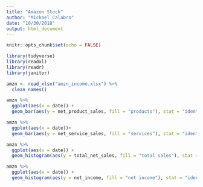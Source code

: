 ```yaml
---
title: "Amazon Stock"
author: "Michael Calabro"
date: "10/30/2018"
output: html_document
---
```


```r
knitr::opts_chunk$set(echo = FALSE)

library(tidyverse)
library(readxl)
library(readr)
library(janitor)

amzn <- read_xlsx("amzn_income.xlsx") %>%
  clean_names()
```

```r
amzn %>%
  ggplot(aes(x = date)) +
  geom_bar(aes(y = net_product_sales, fill = "products"), stat = "identity") 
```

```r
amzn %>%
  ggplot(aes(x = date))+
  geom_bar(aes(y = net_service_sales, fill = "services"), stat = "identity") 
```

```r
amzn %>%
  ggplot(aes(x = date)) + 
  geom_histogram(aes(y = total_net_sales, fill = "total sales"), stat = "identity")
```

```r
amzn %>%
  ggplot(aes(x = date)) + 
  geom_histogram(aes(y = net_income, fill = "net income"), stat = "identity")
```

